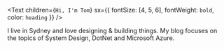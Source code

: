 <Text
  children={`Hi, I'm Tom`}
  sx={{ fontSize: [4, 5, 6], fontWeight: `bold`, color: `heading` }}
/>

I live in Sydney and love designing & building things. 
My blog focuses on the topics of System Design, DotNet and Microsoft Azure.
